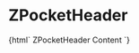 
<Meta title="Myz/Pocket/ZPocketHeader" component="z-pocket-header" />

# ZPocketHeader

<Preview>
  <Story name="z-pocket-header">
    {html`<z-pocket-header pocketid="${text("pocketid", "my-pocket")}"> ZPocketHeader Content </z-pocket-header>`}
  </Story>
</Preview>

<Props of="z-pocket-header" />
